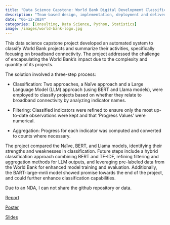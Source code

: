 ```yaml
---
title: "Data Science Capstone: World Bank Digital Development Classification Project"
description: "Team-based design, implementation, deployment and delivery of a system or analytical methodology that involves working with and analyzing large quantities of data. Technical management of research and development teams. Technical documentation, quality assurance, integration and systems testing. Design and conduct of empirical studies. Visualization and presentation of results orally and in writing."
date: "06-12-2024"
categories: [Consulting, Data Science, Python, Statistics]
image: /images/world-bank-logo.jpg
---
```


This data science capstone project developed an automated system to classify World Bank projects and summarize their activities, specifically focusing on broadband connectivity. The project addressed the challenge of encapsulating the World Bank's impact due to the complexity and quantity of its projects.

The solution involved a three-step process:

-   Classification: Two approaches, a Naïve approach and a Large Language Model (LLM) approach (using BERT and Llama models), were employed to classify projects based on whether they relate to broadband connectivity by analyzing indicator names.

-   Filtering: Classified indicators were refined to ensure only the most up-to-date observations were kept and that 'Progress Values' were numerical.

-   Aggregation: Progress for each indicator was computed and converted to counts where necessary.

The project compared the Naïve, BERT, and Llama models, identifying their strengths and weaknesses in classification. Future steps include a hybrid classification approach combining BERT and TF-IDF, refining filtering and aggregation methods for LLM outputs, and leveraging pre-labeled data from the World Bank for enhanced model training and evaluation. Additionally, the BART-large-mnli model showed promise towards the end of the project, and could further enhance classification capabilities.

Due to an NDA, I can not share the github repository or data.

[Report](/files/world_bank/world_bank_report.pdf){target="_blank"}

[Poster](/files/world_bank/world_bank_poster.pdf){target="_blank"}

[Slides](/files/world_bank/world_bank_slides.pdf){target="_blank"}

